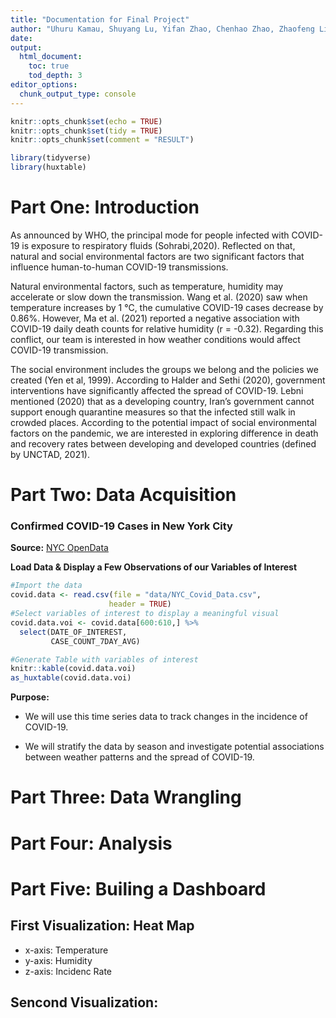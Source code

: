```yaml
---
title: "Documentation for Final Project"
author: "Uhuru Kamau, Shuyang Lu, Yifan Zhao, Chenhao Zhao, Zhaofeng Liu"
date: 
output:
  html_document:
    toc: true
    tod_depth: 3
editor_options: 
  chunk_output_type: console
---
```


```r
knitr::opts_chunk$set(echo = TRUE)
knitr::opts_chunk$set(tidy = TRUE)
knitr::opts_chunk$set(comment = "RESULT")
```

```r
library(tidyverse)
library(huxtable)
```

# Part One: Introduction

As announced by WHO, the principal mode for people infected with COVID-19 is exposure to respiratory fluids (Sohrabi,2020). Reflected on that, natural and social environmental factors are two significant factors that influence human-to-human COVID-19 transmissions. 

Natural environmental factors, such as temperature, humidity may accelerate or slow down the transmission. Wang et al. (2020) saw when temperature increases by 1 °C, the cumulative COVID-19 cases decrease by 0.86%. However, Ma et al. (2021) reported a negative association with COVID-19 daily death counts for relative humidity (r = -0.32). Regarding this conflict, our team is interested in how weather conditions would affect COVID-19 transmission. 

The social environment includes the groups we belong and the policies we created (Yen et al, 1999). According to Halder and Sethi (2020), government interventions have significantly affected the spread of COVID-19. Lebni mentioned (2020) that as a developing country, Iran’s government cannot support enough quarantine measures so that the infected still walk in crowded places. According to the potential impact of social environmental factors on the pandemic, we are interested in exploring difference in death and recovery rates between developing and developed countries (defined by UNCTAD, 2021).

# Part Two: Data Acquisition

### Confirmed COVID-19 Cases in New York City

**Source:** 
[NYC OpenData](https://data.cityofnewyork.us/Health/COVID-19-Daily-Counts-of-Cases-Hospitalizations-an/rc75-m7u3)

**Load Data & Display a Few Observations of our Variables of Interest**
```r
#Import the data
covid.data <- read.csv(file = "data/NYC_Covid_Data.csv",
                      header = TRUE)
#Select variables of interest to display a meaningful visual
covid.data.voi <- covid.data[600:610,] %>%
  select(DATE_OF_INTEREST,
         CASE_COUNT_7DAY_AVG)

#Generate Table with variables of interest
knitr::kable(covid.data.voi)
as_huxtable(covid.data.voi)
```

**Purpose:**

+ We will use this time series data to track changes in the incidence of COVID-19.

+ We will stratify the data by season and investigate potential associations between weather patterns and the spread of COVID-19.


# Part Three: Data Wrangling

# Part Four: Analysis

# Part Five: Builing a Dashboard

## First Visualization: Heat Map

+ x-axis: Temperature
+ y-axis: Humidity
+ z-axis: Incidenc Rate

## Sencond Visualization: 
